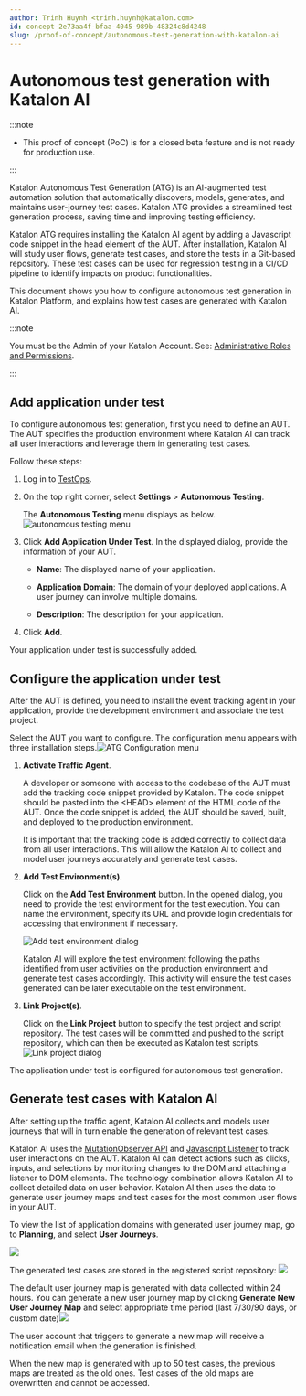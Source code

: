 ```yaml
---
author: Trinh Huynh <trinh.huynh@katalon.com>
id: concept-2e73aa4f-bfaa-4045-989b-48324c8d4248
slug: /proof-of-concept/autonomous-test-generation-with-katalon-ai
---
```


# Autonomous test generation with Katalon AI


:::note

-   This proof of concept \(PoC\) is for a closed beta feature and is not ready for production use.


:::

Katalon Autonomous Test Generation \(ATG\) is an AI-augmented test automation solution that automatically discovers, models, generates, and maintains user-journey test cases. Katalon ATG provides a streamlined test generation process, saving time and improving testing efficiency.

Katalon ATG requires installing the Katalon AI agent by adding a Javascript code snippet in the head element of the AUT. After installation, Katalon AI will study user flows, generate test cases, and store the tests in a Git-based repository. These test cases can be used for regression testing in a CI/CD pipeline to identify impacts on product functionalities.

This document shows you how to configure autonomous test generation in Katalon Platform, and explains how test cases are generated with Katalon AI.


:::note

You must be the Admin of your Katalon Account. See: [Administrative Roles and Permissions](/administer/administration-roles/administrative-roles-and-permissions).

:::

## Add application under test

To configure autonomous test generation, first you need to define an AUT. The AUT specifies the production environment where Katalon AI can track all user interactions and leverage them in generating test cases.

Follow these steps:

1.  Log in to [TestOps](https://testops.katalon.io/).

2.  On the top right corner, select **Settings** &gt; **Autonomous Testing**.

    The **Autonomous Testing** menu displays as below.<img src="/doc_images/Documents/General_Information/Proof_Of_Concept/Autonomous_Test_generation/images/ATG_autonomous_testing_menu.png" width={700} alt="autonomous testing menu" />

3.  Click **Add Application Under Test**. In the displayed dialog, provide the information of your AUT.

    -   **Name**: The displayed name of your application.

    -   **Application Domain**: The domain of your deployed applications. A user journey can involve multiple domains.

    -   **Description**: The description for your application.

4.  Click **Add**.


Your application under test is successfully added.

## Configure the application under test

After the AUT is defined, you need to install the event tracking agent in your application, provide the development environment and associate the test project.

Select the AUT you want to configure. The configuration menu appears with three installation steps.<img src="/doc_images/Documents/General_Information/Proof_Of_Concept/Autonomous_Test_generation/images/ATG_configuration_menu.png" width={700} alt="ATG Configuration menu" />

1.  **Activate Traffic Agent**.

    A developer or someone with access to the codebase of the AUT must add the tracking code snippet provided by Katalon. The code snippet should be pasted into the &lt;HEAD&gt; element of the HTML code of the AUT. Once the code snippet is added, the AUT should be saved, built, and deployed to the production environment.

    It is important that the tracking code is added correctly to collect data from all user interactions. This will allow the Katalon AI to collect and model user journeys accurately and generate test cases.

2.  **Add Test Environment\(s\)**.

    Click on the **Add Test Environment** button. In the opened dialog, you need to provide the test environment for the test execution. You can name the environment, specify its URL and provide login credentials for accessing that environment if necessary.

    <img src="/doc_images/Documents/General_Information/Proof_Of_Concept/Autonomous_Test_generation/images/ATG_add_test_environment.png" width={400} alt="Add test environment dialog" />

    Katalon AI will explore the test environment following the paths identified from user activities on the production environment and generate test cases accordingly. This activity will ensure the test cases generated can be later executable on the test environment.

3.  **Link Project\(s\)**.

    Click on the **Link Project** button to specify the test project and script repository. The test cases will be committed and pushed to the script repository, which can then be executed as Katalon test scripts. <img src="/doc_images/Documents/General_Information/Proof_Of_Concept/Autonomous_Test_generation/images/ATG_link_project.png" width={500} alt="Link project dialog" />


The application under test is configured for autonomous test generation.

## Generate test cases with Katalon AI

After setting up the traffic agent, Katalon AI collects and models user journeys that will in turn enable the generation of relevant test cases.

Katalon AI uses the [MutationObserver API](https://developer.mozilla.org/en-US/docs/Web/API/MutationObserver) and [Javascript Listener](https://developer.mozilla.org/en-US/docs/Web/API/EventTarget/addEventListener) to track user interactions on the AUT. Katalon AI can detect actions such as clicks, inputs, and selections by monitoring changes to the DOM and attaching a listener to DOM elements. The technology combination allows Katalon AI to collect detailed data on user behavior. Katalon AI then uses the data to generate user journey maps and test cases for the most common user flows in your AUT.

To view the list of application domains with generated user journey map, go to **Planning**, and select **User Journeys**.

<img src="/doc_images/Documents/General_Information/Proof_Of_Concept/Autonomous_Test_generation/images/testops-user-journey-map.png" width={700} />

The generated test cases are stored in the registered script repository: <img src="/doc_images/Documents/General_Information/Proof_Of_Concept/Autonomous_Test_generation/images/ATG_generated_test_cases.png" width={700} />

The default user journey map is generated with data collected within 24 hours. You can generate a new user journey map by clicking **Generate New User Journey Map** and select appropriate time period \(last 7/30/90 days, or custom date\)<img src="/doc_images/Documents/General_Information/Proof_Of_Concept/Autonomous_Test_generation/images/ATG_generate_new_user_journey_map.png" width={500} />

The user account that triggers to generate a new map will receive a notification email when the generation is finished.

When the new map is generated with up to 50 test cases, the previous maps are treated as the old ones. Test cases of the old maps are overwritten and cannot be accessed.